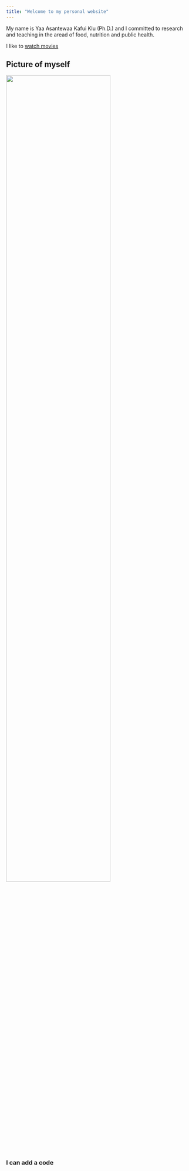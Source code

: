 ```yaml
---
title: "Welcome to my personal website"
---
```


My name is Yaa Asantewaa Kafui Klu (Ph.D.) and I committed to research and teaching in the aread of food, nutrition and public health.


I like to [watch movies](https://irokotv.com/dashboard)

## Picture of myself

<img src="images/IMG-20180312-WA0021.jpg" style="width:75%">

### I can add a code





